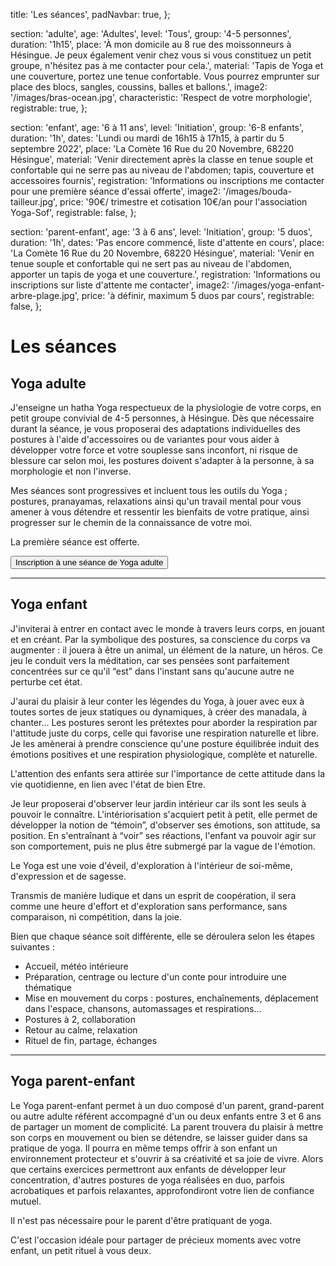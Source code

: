 
  title: 'Les séances',
  padNavbar: true,
};

  section: 'adulte',
  age: 'Adultes',
  level: 'Tous',
  group: '4-5 personnes',
  duration: '1h15',
  place: 'À mon domicile au 8 rue des moissonneurs à Hésingue. Je peux également venir chez vous si vous constituez un petit groupe, n\'hésitez pas à me contacter pour cela.',
  material: 'Tapis de Yoga et une couverture, portez une tenue confortable. Vous pourrez emprunter sur place des blocs, sangles, coussins, balles et ballons.',
  image2: '/images/bras-ocean.jpg',
  characteristic: 'Respect de votre morphologie',
  registrable: true,
};

  section: 'enfant',
  age: '6 à 11 ans',
  level: 'Initiation',
  group: '6-8 enfants',
  duration: '1h',
  dates: 'Lundi ou mardi de 16h15 à 17h15, à partir du 5 septembre 2022',
  place: 'La Comète 16 Rue du 20 Novembre, 68220 Hésingue',
  material: 'Venir directement après la classe en tenue souple et confortable qui ne serre pas au niveau de l\'abdomen; tapis, couverture et accessoires fournis',
  registration: 'Informations ou inscriptions me contacter pour une première séance d\'essai offerte',
  image2: '/images/bouda-tailleur.jpg',
  price: '90€/ trimestre et cotisation 10€/an pour l\'association Yoga-Sof',
  registrable: false,
};

  section: 'parent-enfant',
  age: '3 à 6 ans',
  level: 'Initiation',
  group: '5 duos',
  duration: '1h',
  dates: 'Pas encore commencé, liste d'attente en cours',
  place: 'La Comète 16 Rue du 20 Novembre, 68220 Hésingue',
  material: 'Venir en tenue souple et confortable qui ne sert pas au niveau de l\'abdomen, apporter un tapis de yoga et une couverture.',
  registration: 'Informations ou inscriptions sur liste d'attente me contacter',
  image2: '/images/yoga-enfant-arbre-plage.jpg',
  price: 'à définir, maximum 5 duos par cours',
  registrable: false,
};

# Les séances

<h2 id="adulte">Yoga adulte</h2>

<PracticalInformations data={practicalInformationsAdult}>
  J'enseigne un hatha Yoga respectueux de la physiologie de votre corps, en petit groupe convivial de 4-5 personnes, à
  Hésingue. Dès que nécessaire durant la séance, je vous proposerai des adaptations individuelles des postures à l'aide
  d'accessoires ou de variantes pour vous aider à développer votre force et votre souplesse sans inconfort, ni risque de
  blessure car selon moi, les postures doivent s'adapter à la personne, à sa morphologie et non l'inverse.

  Mes séances sont progressives et incluent tous les outils du Yoga ; postures, pranayamas, relaxations ainsi qu'un
  travail mental pour vous amener à vous détendre et ressentir les bienfaits de votre pratique, ainsi progresser sur le
  chemin de la connaissance de votre moi.

  La première séance est offerte.
</PracticalInformations>

<div className="text-center">
  <Link href="/inscription" passHref>
    <Button variant="success" className="mt-3"><BsPencilSquare className="icon me-2 mx-2" />Inscription à une séance de Yoga adulte</Button>
  </Link>
</div>

<hr />

<h2 id="enfant" className="mt-4">Yoga enfant</h2>

<PracticalInformations data={practicalInformationsChildren}>
  J'inviterai à entrer en contact avec le monde à travers leurs corps, en jouant et en créant. Par la symbolique des
  postures, sa conscience du corps va augmenter : il jouera à être un animal, un élément de la nature, un héros. Ce jeu
  le conduit vers la méditation, car ses pensées sont parfaitement concentrées sur ce qu'il “est” dans l'instant sans
  qu'aucune autre ne perturbe cet état.

  J'aurai du plaisir à leur conter les légendes du Yoga, à jouer avec eux à toutes sortes de jeux statiques ou
  dynamiques, à créer des manadala, à chanter… Les postures seront les prétextes pour aborder la respiration par
  l'attitude juste du corps, celle qui favorise une respiration naturelle et libre. Je les amènerai à prendre conscience
  qu'une posture équilibrée induit des émotions positives et une respiration physiologique, complète et naturelle.

  L'attention des enfants sera attirée sur l'importance de cette attitude dans la vie quotidienne, en lien avec l'état
  de bien Etre.

  Je leur proposerai d'observer leur jardin intérieur car ils sont les seuls à pouvoir le connaître. L'intériorisation
  s'acquiert petit à petit, elle permet de développer la notion de “témoin”, d'observer ses émotions, son attitude, sa
  position. En s'entraînant à “voir” ses réactions, l'enfant va pouvoir agir sur son comportement, puis ne plus être
  submergé par la vague de l'émotion.

  Le Yoga est une voie d'éveil, d'exploration à l'intérieur de soi-même, d'expression et de sagesse.

  Transmis de manière ludique et dans un esprit de coopération, il sera comme une heure d'effort et d'exploration sans
  performance, sans comparaison, ni compétition, dans la joie.

  Bien que chaque séance soit différente, elle se déroulera selon les étapes suivantes :
  * Accueil, météo intérieure
  * Préparation, centrage ou lecture d'un conte pour introduire une thématique
  * Mise en mouvement du corps : postures, enchaînements, déplacement dans l'espace, chansons, automassages et respirations…
  * Postures à 2, collaboration
  * Retour au calme, relaxation
  * Rituel de fin, partage, échanges
</PracticalInformations>

<hr />

<h2 id="parent-enfant" className="mt-4">Yoga parent-enfant</h2>

<PracticalInformations data={practicalInformationsParentChildren}>
  Le Yoga parent-enfant permet à un duo composé d'un parent, grand-parent ou autre adulte référent accompagné d'un ou
  deux enfants entre 3 et 6 ans de partager un moment de complicité. La parent trouvera du plaisir à mettre son corps en
  mouvement ou bien se détendre, se laisser guider dans sa pratique de yoga. Il pourra en même temps offrir à son enfant
  un environnement protecteur et s'ouvrir à sa créativité et sa joie de vivre. Alors que certains exercices permettront
  aux enfants de développer leur concentration, d'autres postures de yoga réalisées en duo, parfois acrobatiques et
  parfois relaxantes, approfondiront votre lien de confiance mutuel.

  Il n'est pas nécessaire pour le parent d'être pratiquant de yoga.

  C'est l'occasion idéale pour partager de précieux moments avec votre enfant, un petit rituel à vous deux.
</PracticalInformations>

